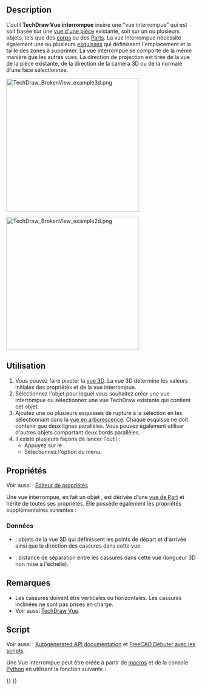 <languages/>

{{Docnav/fr
|[[TechDraw_View/fr|Vue]]
|[[TechDraw_SectionView/fr|Vue en coupe]]
|[[TechDraw_Workbench/fr|Atelier TechDraw]]
|IconL=TechDraw_View.svg
|IconR=TechDraw_SectionView.svg
|IconC=Workbench_TechDraw.svg
}}

{{GuiCommand/fr
|Name=TechDraw BrokenView
|Name/fr=TechDraw Vue interrompue
|MenuLocation=TechDraw → Vues de Techdraw → Insérer une vue interrompue
|Workbenches=[[TechDraw_Workbench/fr|TechDraw]]
|Version=1.0
|SeeAlso=[[TechDraw_View/fr|TechDraw Vue]]
}}

<span id="Description"></span>
==Description==

L'outil '''TechDraw Vue interrompue''' insère une "vue interrompue" qui est soit basée sur une [[TechDraw_View/fr|vue d'une pièce]] existante, soit sur un ou plusieurs objets, tels que des [[PartDesign Body/fr|corps]] ou des [[Std_Part/fr|Parts]]. La vue interrompue nécessite également une ou plusieurs [[Sketcher_NewSketch/fr|esquisses]] qui définissent l'emplacement et la taille des zones à supprimer. La vue interrompue se comporte de la même manière que les autres vues. La direction de projection est tirée de la vue de la pièce existante, de la direction de la caméra 3D ou de la normale d'une face sélectionnée.

[[Image:TechDraw_BrokenView_example3d.png|350px]]
{{Caption|Une forme à fragmenter et les esquisses définissant les cassures}}

[[Image:TechDraw_BrokenView_example2d.png|350px]]
{{Caption|Le résultat}}

<span id="Usage"></span>
==Utilisation==

# Vous pouvez faire pivoter la [[3D_view/fr|vue 3D]]. La vue 3D détermine les valeurs initiales des propriétés {{PropertyData|Direction}} et {{PropertyData|XDirection}} de la vue interrompue.
# Sélectionnez l'objet pour lequel vous souhaitez créer une vue interrompue ou sélectionnez une vue TechDraw existante qui contient cet objet.
# Ajoutez une ou plusieurs esquisses de rupture à la sélection en les sélectionnant dans la [[Tree_view/fr|vue en arborescence]]. Chaque esquisse ne doit contenir que deux lignes parallèles. Vous pouvez également utiliser d'autres objets comportant deux bords parallèles.
# Il existe plusieurs façons de lancer l'outil :
#* Appuyez sur le {{Button|[[Image:TechDraw_BrokenView.svg|16px]] [[TechDraw_BrokenView/fr|Insérer une vue interrompue]]}}.
#* Sélectionnez l'option {{MenuCommand|TechDraw → Vues de Techdraw → [[Image:TechDraw_BrokenView.svg|16px]] Insérer une vue interrompue}} du menu.

<span id="Properties"></span>
== Propriétés ==

Voir aussi : [[Property_editor/fr|Éditeur de propriétés]]

Une vue interrompue, en fait un objet {{Incode|TechDraw::DrawBrokenView}}, est dérivée d'une [[TechDraw_View/fr#Propriétés_Vue_de_Part|vue de Part]] et hérite de toutes ses propriétés. Elle possède également les propriétés supplémentaires suivantes :

<span id="Data"></span>
===Données===

{{TitleProperty|Broken View}}

* {{PropertyData|Breaks|LinkList}} : objets de la vue 3D qui définissent les points de départ et d'arrivée ainsi que la direction des cassures dans cette vue.
* {{PropertyData|Gap|Length}} : distance de séparation entre les cassures dans cette vue (longueur 3D non mise à l'échelle).

<span id="Notes"></span>
== Remarques ==

* Les cassures doivent être verticales ou horizontales. Les cassures inclinées ne sont pas prises en charge.
* Voir aussi [[TechDraw_View/fr|TechDraw Vue]].

<span id="Scripting"></span>
==Script==

Voir aussi : [https://freecad.github.io/SourceDoc/ Autogenerated API documentation] et [[FreeCAD_Scripting_Basics/fr|FreeCAD Débuter avec les scripts]].

Une Vue interrompue peut être créée à partir de [[Macros/fr|macros]] et de la console [[Python/fr|Python]] en utilisant la fonction suivante :

{{Code|code=
doc = FreeCAD.ActiveDocument
box = doc.Box
profile = doc.Sketch
page = doc.Page

brokenView = doc.addObject("TechDraw::DrawBrokenView", "BrokenView")
page.addView(brokenView)
brokenView.Source= box
brokenView.Breaks = [doc.Sketch]
}}


{{Docnav/fr
|[[TechDraw_View/fr|Vue]]
|[[TechDraw_SectionView/fr|Vue en coupe]]
|[[TechDraw_Workbench/fr|Atelier TechDraw]]
|IconL=TechDraw_View.svg
|IconR=TechDraw_SectionView.svg
|IconC=Workbench_TechDraw.svg
}}

{{TechDraw_Tools_navi{{#translation:}}}}
{{Userdocnavi{{#translation:}}}}
